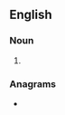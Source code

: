 ==English==

===Noun===
{{head|en|noun form}}

# {{plural of|en|achromat}}

===Anagrams===
* {{anagrams|en|a=aachmorst|trachomas}}
